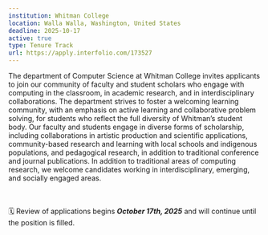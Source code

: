 ```yaml
---
institution: Whitman College
location: Walla Walla, Washington, United States
deadline: 2025-10-17
active: true
type: Tenure Track
url: https://apply.interfolio.com/173527
---
```


The department of Computer Science at Whitman College invites applicants to join our community of faculty 
and student scholars who engage with computing in the classroom, in academic research, and in interdisciplinary collaborations. 
The department strives to foster a welcoming learning community, with an emphasis on active learning and 
collaborative problem solving, for students who reflect the full diversity of Whitman’s student body.
Our faculty and students engage in diverse forms of scholarship, including collaborations in artistic 
production and scientific applications, community-based research and learning with local schools and 
indigenous populations, and pedagogical research, in addition to traditional conference and journal publications. 
In addition to traditional areas of computing research, we welcome candidates working in interdisciplinary, 
emerging, and socially engaged areas. 

<br> <br>
🗓️ Review of applications begins ***October 17th, 2025*** and will continue 
until the position is filled. 
